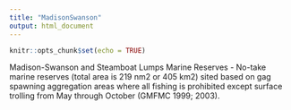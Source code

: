```yaml
---
title: "MadisonSwanson"
output: html_document
---
```


```r
knitr::opts_chunk$set(echo = TRUE)
```

Madison-Swanson and Steamboat Lumps Marine Reserves - No-take marine reserves (total area is 219 nm2 or 405 km2) sited based on gag spawning aggregation areas where all fishing is prohibited except surface trolling from May through October (GMFMC 1999; 2003). 

